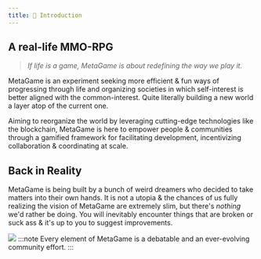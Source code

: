 ```yaml
---
title: 🐙 Introduction
---
```


## A real-life MMO-RPG

> *If life is a game, MetaGame is about redefining the way we play it.*

MetaGame is an experiment seeking more efficient & fun ways of progressing through life and organizing societies in which self-interest is better aligned with the common-interest. Quite literally building a new world a layer atop of the current one.

Aiming to reorganize the world by leveraging cutting-edge technologies like the blockchain, MetaGame is here to empower people & communities through a gamified framework for facilitating development, incentivizing collaboration & coordinating at scale.

## Back in Reality

MetaGame is being built by a bunch of weird dreamers who decided to take matters into their own hands. It is not a utopia & the chances of us fully realizing the vision of MetaGame are extremely slim, but there's *nothing* we'd rather be doing. You will inevitably encounter things that are broken or suck ass & it's up to you to suggest improvements.

![](https://i.imgur.com/HdSqrBX.png)
:::note
Every element of MetaGame is a debatable and an ever-evolving community effort.
:::
